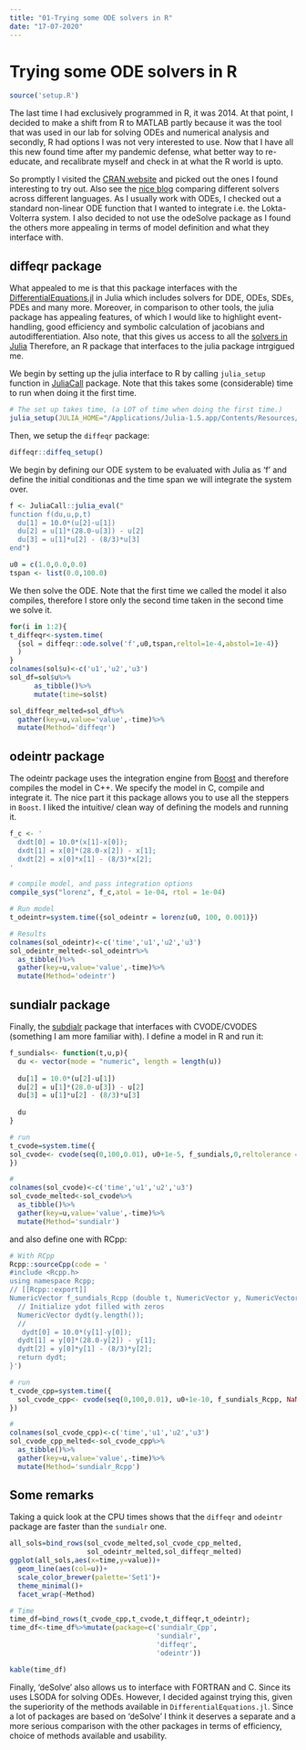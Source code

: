 ```yaml
---
title: "01-Trying some ODE solvers in R"
date: "17-07-2020"
---
```


# Trying some ODE solvers in R
```r
source('setup.R')
```
The last time I had exclusively programmed in R, it was 2014. At that point, I decided to make a shift from R to MATLAB partly because it was the tool that was used in our lab for solving ODEs and numerical analysis and secondly, R had options I was not very interested to use. Now that I have all this new found time after my pandemic defense, what better way to re-educate, and recalibrate myself and check in at what the R world is upto. 

So promptly I visited the [CRAN website]( https://cran.r-project.org/web/views/DifferentialEquations.html) and picked out the ones I found interesting to try out. Also see the [nice blog](https://www.stochasticlifestyle.com/comparison-differential-equation-solver-suites-matlab-r-julia-python-c-fortran/) comparing different solvers across different languages. As I usually work with ODEs, I checked out a standard non-linear ODE function that I wanted to integrate i.e. the Lokta-Volterra system. I also decided to not use the odeSolve package as I found the others more appealing in terms of model definition and what they interface with. 

## diffeqr package
What appealed to me is that this package interfaces with the [DifferentialEquations.jl](https://github.com/SciML/DifferentialEquations.jl) in Julia which includes solvers for DDE, ODEs, SDEs, PDEs and many more.  Moreover, in comparison to other tools, the julia package has appealing features, of which I would like to highlight event-handling, good efficiency and symbolic calculation of jacobians and autodifferentiation. Also note, that this gives us access to all the [solvers in Julia](https://docs.sciml.ai/stable/solvers/ode_solve/) Therefore, an R package that interfaces to the julia package intrgigued me. 

We begin by setting up the julia interface to R by calling `julia_setup` function in [JuliaCall](https://cran.r-project.org/web/packages/JuliaCall/index.html) package. Note that this takes some (considerable) time to run when doing it the first time.

```r
# The set up takes time, (a LOT of time when doing the first time.)
julia_setup(JULIA_HOME="/Applications/Julia-1.5.app/Contents/Resources/julia/bin/")
```

Then, we setup the `diffeqr` package:
```r
diffeqr::diffeq_setup()
```

We begin by defining our ODE system to be evaluated with Julia as 'f' and define the initial conditionas and the time span we will integrate the system over. 
```r
f <- JuliaCall::julia_eval("
function f(du,u,p,t)
  du[1] = 10.0*(u[2]-u[1])
  du[2] = u[1]*(28.0-u[3]) - u[2]
  du[3] = u[1]*u[2] - (8/3)*u[3]
end")

u0 = c(1.0,0.0,0.0)
tspan <- list(0.0,100.0)

```

We then solve the ODE. Note that the first time we called the model it also compiles, therefore I store only the second time taken in the second time we solve it. 
```r

for(i in 1:2){
t_diffeqr<-system.time(
  {sol = diffeqr::ode.solve('f',u0,tspan,reltol=1e-4,abstol=1e-4)}
  )
}
colnames(sol$u)<-c('u1','u2','u3')
sol_df=sol$u%>%
      as_tibble()%>%
      mutate(time=sol$t)

sol_diffeqr_melted=sol_df%>%
  gather(key=u,value='value',-time)%>%
  mutate(Method='diffeqr')
```

## odeintr package
The odeintr package uses the integration engine from [Boost](https://headmyshoulder.github.io/odeint-v2/) and therefore compiles the model in C++. We specify the model in C, compile and integrate it. The nice part it this package allows you to use all the steppers in `Boost`. I liked the intuitive/ clean way of defining the models and running it. 

```r
f_c <- '
  dxdt[0] = 10.0*(x[1]-x[0]);
  dxdt[1] = x[0]*(28.0-x[2]) - x[1];
  dxdt[2] = x[0]*x[1] - (8/3)*x[2];
'

# compile model, and pass integration options
compile_sys("lorenz", f_c,atol = 1e-04, rtol = 1e-04)

# Run model
t_odeintr=system.time({sol_odeintr = lorenz(u0, 100, 0.001)})

# Results
colnames(sol_odeintr)<-c('time','u1','u2','u3')
sol_odeintr_melted<-sol_odeintr%>%
  as_tibble()%>%
  gather(key=u,value='value',-time)%>%
  mutate(Method='odeintr')

```

## sundialr package
Finally, the [subdialr](https://cran.r-project.org/web/packages/sundialr/index.html) package that interfaces with CVODE/CVODES (something I am more familiar with). I define a model in R and run it: 

```r
f_sundials<- function(t,u,p){
  du <- vector(mode = "numeric", length = length(u))
  
  du[1] = 10.0*(u[2]-u[1])
  du[2] = u[1]*(28.0-u[3]) - u[2]
  du[3] = u[1]*u[2] - (8/3)*u[3]
  
  du
}

# run
t_cvode=system.time({
sol_cvode<- cvode(seq(0,100,0.01), u0+1e-5, f_sundials,0,reltolerance = 1e-10,abstolerance = 1e-10)
})

# 
colnames(sol_cvode)<-c('time','u1','u2','u3')
sol_cvode_melted<-sol_cvode%>%
  as_tibble()%>%
  gather(key=u,value='value',-time)%>%
  mutate(Method='sundialr')

```

and also define one with RCpp: 
```r
# With RCpp
Rcpp::sourceCpp(code = '
#include <Rcpp.h>
using namespace Rcpp;
// [[Rcpp::export]]
NumericVector f_sundials_Rcpp (double t, NumericVector y, NumericVector p){
  // Initialize ydot filled with zeros
  NumericVector dydt(y.length());
  // 
   dydt[0] = 10.0*(y[1]-y[0]);
  dydt[1] = y[0]*(28.0-y[2]) - y[1];
  dydt[2] = y[0]*y[1] - (8/3)*y[2];
  return dydt;
}')

# run
t_cvode_cpp=system.time({
  sol_cvode_cpp<- cvode(seq(0,100,0.01), u0+1e-10, f_sundials_Rcpp, NaN,reltolerance = 1e-10,abstolerance = 1e-10)
})

# 
colnames(sol_cvode_cpp)<-c('time','u1','u2','u3')
sol_cvode_cpp_melted<-sol_cvode_cpp%>%
  as_tibble()%>%
  gather(key=u,value='value',-time)%>%
  mutate(Method='sundialr_Rcpp')

```

## Some remarks
Taking a quick look at the CPU times shows that the `diffeqr` and `odeintr` package are faster than the `sundialr` one. 

```r
all_sols=bind_rows(sol_cvode_melted,sol_cvode_cpp_melted,
                   sol_odeintr_melted,sol_diffeqr_melted)
ggplot(all_sols,aes(x=time,y=value))+
  geom_line(aes(col=u))+
  scale_color_brewer(palette='Set1')+
  theme_minimal()+
  facet_wrap(~Method)

# Time 
time_df=bind_rows(t_cvode_cpp,t_cvode,t_diffeqr,t_odeintr);
time_df<-time_df%>%mutate(package=c('sundialr_Cpp',
                                    'sundialr',
                                    'diffeqr',
                                    'odeintr'))

kable(time_df)
```


Finally, 'deSolve' also allows us to interface with FORTRAN and C. Since its uses LSODA for solving ODEs. However, I decided against trying this, given the superiority of the methods available in `DifferentialEquations.jl`. Since a lot of packages are based on 'deSolve' I think it deserves a separate and a more serious comparison with the other packages in terms of efficiency, choice of methods available and usability. 


